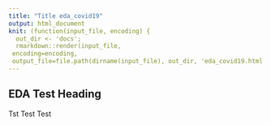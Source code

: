 ```yaml
---
title: "Title eda_covid19"
output: html_document
knit: (function(input_file, encoding) {
  out_dir <- 'docs';
  rmarkdown::render(input_file,
 encoding=encoding,
 output_file=file.path(dirname(input_file), out_dir, 'eda_covid19.html'))})
---
```


## EDA Test Heading

Tst Test Test